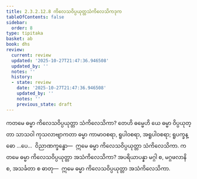 ```yaml
---
title: 2.3.2.12.8 ကိလေသဝိပ္ပယုတ္တသံကိလေသိကဒုက
tableOfContents: false
sidebar:
  order: 8
type: tipitaka
basket: ab
book: dhs
review:
  current: review
  updated: '2025-10-27T21:47:36.946508'
  updated_by: ''
  notes: ''
  history:
  - state: review
    date: '2025-10-27T21:47:36.946508'
    updated_by: ''
    notes: ''
    previous_state: draft
---
```



<ReviewStatus review={frontmatter.review} showDetails={true} />

<HypothesisAnnotation frontmatter={frontmatter} />

<DynamicBreadcrumb />

<Division number="1259" book="dhs" e="ch" v="29" p="249">

<Paragraph number="1960" book="dhs">
ကတမေ ဓမ္မာ ကိလေသဝိပ္ပယုတ္တာ သံကိလေသိကာ? တေဟိ ဓမ္မေဟိ ယေ ဓမ္မာ ဝိပ္ပယုတ္တာ သာသဝါ ကုသလာဗျာကတာ ဓမ္မာ ကာမာဝစရာ, ရူပါဝစရာ, အရူပါဝစရာ; ရူပက္ခန္ဓော …ပေ…  ဝိညာဏက္ခန္ဓော—  ဣမေ ဓမ္မာ ကိလေသဝိပ္ပယုတ္တာ သံကိလေသိကာ.
</Paragraph>

</Division>
<Division number="1260" book="dhs" e="ch" v="29" p="249">

<Paragraph number="1961" book="dhs">
ကတမေ ဓမ္မာ ကိလေသဝိပ္ပယုတ္တာ အသံကိလေသိကာ? အပရိယာပန္နာ မဂ္ဂါ စ, မဂ္ဂဖလာနိ စ, အသင်္ခတာ စ ဓာတု—  ဣမေ ဓမ္မာ ကိလေသဝိပ္ပယုတ္တာ အသံကိလေသိကာ.
</Paragraph>
</Division>